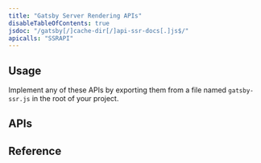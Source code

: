 ```yaml
---
title: "Gatsby Server Rendering APIs"
disableTableOfContents: true
jsdoc: "/gatsby[/]cache-dir[/]api-ssr-docs[.]js$/"
apicalls: "SSRAPI"
---
```



## Usage
Implement any of these APIs by exporting them from a file named `gatsby-ssr.js` in the root of your project.

## APIs
<APIContents docs={props.mergedFuncs} />

## Reference
<APIReference docs={props.mergedFuncs} />